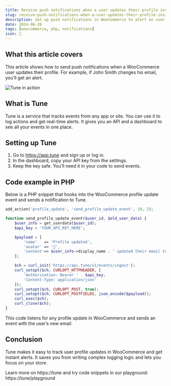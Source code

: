 ```yaml
---
title: Receive push notifications when a user updates their profile inside WooCommerce
slug: receive-push-notifications-when-a-user-updates-their-profile-inside-woocommerce
description: Set up push notifications in WooCommerce to alert on user profile updates with Tune using simple PHP code.
date: 2024-06-20
tags: [woocommerce, php, notifications]
icon: 🔔
---
```


## What this article covers

This article shows how to send push notifications when a WooCommerce user updates their profile.
For example, if John Smith changes his email, you’ll get an alert.

![Tune in action](https://tune/images/pitch/ops_insitu.jpg)

## What is Tune

Tune is a service that tracks events from any app or site.
You can use it to log actions and get real-time alerts.
It gives you an API and a dashboard to see all your events in one place.

## Setting up Tune

1. Go to https://app.tune and sign up or log in.
2. In the dashboard, copy your API key from the settings.
3. Keep the key safe. You’ll need it in your code to send events.

## Code example in PHP

Below is a PHP snippet that hooks into the WooCommerce profile update event and sends a notification to Tune.

```php
add_action('profile_update', 'send_profile_update_event', 10, 2);

function send_profile_update_event($user_id, $old_user_data) {
    $user_info = get_userdata($user_id);
    $api_key = 'YOUR_API_KEY_HERE';

    $payload = [
        'name'   => 'Profile updated',
        'avatar' => '👤',
        'content'=> $user_info->display_name . ' updated their email to ' . $user_info->user_email
    ];

    $ch = curl_init('https://api.tune/v1/events/ingest');
    curl_setopt($ch, CURLOPT_HTTPHEADER, [
        'Authorization: Bearer ' . $api_key,
        'Content-Type: application/json'
    ]);
    curl_setopt($ch, CURLOPT_POST, true);
    curl_setopt($ch, CURLOPT_POSTFIELDS, json_encode($payload));
    curl_exec($ch);
    curl_close($ch);
}
```

This code listens for any profile update in WooCommerce and sends an event with the user’s new email.

## Conclusion

Tune makes it easy to track user profile updates in WooCommerce and get instant alerts.
It saves you from writing complex logging logic and lets you focus on your store.

Learn more on https://tune and try code snippets in our playground: https://tune/playground
